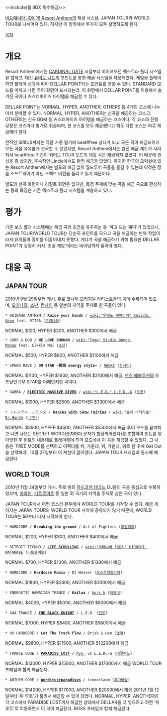 <<include(틀:IIDX 특수해금)>>

[[비트매니아 IIDX 18 Resort Anthem]]의 해금 시스템. JAPAN TOUR와 WORLD TOUR로 나뉘어져 있다. 하지만 이 항목에서 두가지 모두 설명하도록 한다.

[[목차]]
= 개요 =
Resort Anthem에서는 [[CARDINAL GATE]] 시절부터 이어져오던 엑스트라 폴더 시스템을 없애고, 대신 [[유비트 니트]]의 포인트를 통한 해금 시스템을 차용해왔다. 게임을 플레이하면 플레이 성과에 따라 DELLAR POINT라는 포인트를 얻을 수 있다. STANDARD 모드를 마치고 나면 투어 화면이 표시되는데, 이 화면에서 DELLAR POINT를 이용해서 숨겨진 곡이나 커스터마이즈 아이템을 해금할 수 있다.

DELLAR POINT는 NORMAL, HYPER, ANOTHER, OTHERS 등 4개의 코스에 나누어서 분배할 수 있다. NORMAL, HYPER, ANOTHER는 신곡을 해금하는 코스고, OTHERS는 선곡 BGM 등 커스터마이즈 아이템을 해금하는 코스이다. 각 코스의 진행 상황은 코스마다 별개로 취급되며, 한 코스를 모두 해금했다고 해도 다른 코스는 따로 해금해야 한다.

전작인 SIRIUS까지는 작품 가동 말기에 beat#free 상태가 되고 모든 곡이 해금되어서 모든 곡을 자유롭게 선곡할 수 있었지만, Resort Anthem에서는 완전 해금 제도가 사라져서 beat#free 기간이 되어도 TOUR 모드의 대응 곡은 해금되지 않았다. 이 때문에 원성을 좀 샀지만, 후속작인 Lincle에서도 완전 해금은 없었다. 하지만 한국의 오락실에 있는 Resort Anthem에서는 별도의 해금 없이 월드투어 곡들을 즐길 수 있는데 이것은 정품 소프트웨어가 아닌 크랙드 버전을 돌리고 있기 때문이다.

별도의 선곡 화면이나 리절트 화면은 없지만, 특정 주제에 맞는 곡을 해금 곡으로 편성하는 등의 특징은 기존 엑스트라 폴더 시스템을 계승하고 있다.

= 평가 =
기존 보스 폴더 시스템에는 해금 곡의 조건을 유추하는 등 '파고 드는 재미'가 있었으나, JAPAN TOUR/WORLD TOUR는 단순히 포인트를 모으고 곡을 해금하는 반복 작업이라서 유저들의 흥미를 이끌어내지 못했다. 게다가 곡을 해금하기 위해 필요한 DELLAR POINT가 굉장히 커서 '조공 게임'이라는 비아냥까지 들어야 했다.

= 대응 곡 =
== JAPAN TOUR ==
2010년 9월 29일부터 개시. 주로 코나미 오리지널 아티스트들의 곡이 수록되어 있으며, [[오키나와]], [[쇼난]], [[칸사이]] 등 일본의 지역을 주제로 한 곡들이 있다.

 * OKINAWA ANTHEM / '''Raise your hands''' / [[wiki:"우에노 케이이치" Keiichi Ueno]] feat. RIISA ([[오키나와]])
NORMAL $100, HYPER $200, ANOTHER $300에서 해금
 * SURF & DUB / '''WE LOVE SHONAN''' / [[wiki:"Togo" Studio Bongo Mango]] feat. Likkle Mai ([[쇼난]])
NORMAL $500, HYPER $800, ANOTHER $1100에서 해금
 * SPEED RAVE / '''DM STAR ~関西 energy style~''' / [[NAOKI]] ([[칸사이]])
NORMAL $1100, HYPER $1600, ANOTHER $2100에서 해금. [[댄스 에볼루션]]의 오프닝인 DM STAR를 어레인지한 곡이다.
 * GABBA / '''[[ELECTRIC MASSIVE DIVER]]''' / [[wiki:"L.E.D." L.E.D.-G]] ([[도쿄]])
NORMAL $1900, HYPER $2600, ANOTHER $3300에서 해금
 * トレンディートランス / '''[[Dances with Snow Fairies]]''' / [[wiki:"혼다 아키히로" Dr.Honda]] ([[니가타]])
NORMAL $3600, HYPER $4500, ANOTHER $5500에서 해금
투어 모드를 끝마치고 나면 나오는 SECRET WORD(숫자마다 문자가 할당되어있다)를 조합하여 힌트를 알아맞힌 후 힌트의 내용대로 플레이해야 투어 모드에서 이 곡을 해금할 수 있었다. 그 내용은 'FREE MODE를 선택하고 이펙터를 위, 가운데, 위, 가운데, 위로 한 후에 Get Out을 선택해라'. 10월 27일부터 이 제한이 없어졌다. JAPAN TOUR 프레임과 동시에 해금된다.

== WORLD TOUR ==
2010년 11월 24일부터 개시. 주로 해외 [[하드코어 테크노]] DJ들의 곡을 중심으로 수록하였으며, [[하와이]], [[디트로이트]] 등 일본 외 국가의 지역을 주제로 삼은 곡이 있다.

JAPAN TOUR에서 어떤 코스건 완주해야 WORLD TOUR를 시작할 수 있다. 해금 게이지는 JAPAN TOUR와 WORLD TOUR 사이에 공유되지 않기 때문에, WORLD TOUR는 $0부터 다시 시작해야 한다.

 * HARDCORE / '''Breaking the ground''' / Art of Fighters ([[이탈리아]])
NORMAL $200, HYPER $300, ANOTHER $400에서 해금
 * DETROIT TECHNO / '''[[LIFE SCROLLING]]''' / [[wiki:"와타나베 히로시" HIROSHI WATANABE]] ([[디트로이트]])
NORMAL $700, HYPER $1000, ANOTHER $1300에서 해금
 * HARDCORE / '''Hardcore Mania''' / DJ Weaver ([[오스트레일리아]])
NORMAL $1800, HYPER $2400, ANOTHER $3000에서 해금
 * ENERGETIC HAWAIIAN TRANCE / '''Kailua''' / [[kors k]] ([[하와이]])
NORMAL $4000, HYPER $5000, ANOTHER $6000에서 해금
 * GOA TRANCE / '''[[THE BLACK KNIGHT]]''' / L.E.D. ([[인도]])
NORMAL $7000, HYPER $8400, ANOTHER $9800에서 해금
 * UK HARDCORE / '''Let The Track Flow''' / Brisk & Ham ([[영국]])
NORMAL $9800, HYPER $11500, ANOTHER $13200에서 해금
 * TRANCE CORE / '''[[PARADISE LOST]]''' / [[Ryu☆]] vs L.E.D.-G ([[네덜란드]])
NORMAL $13000, HYPER $15000, ANOTHER $17000에서 해금
WORLD TOUR 프레임과 함께 해금된다.
 * ANTHEM CORE / '''[[perditus†paradisus]]''' / iconoclasm ([[추가바람]])
NORMAL $14000, HYPER $17000, ANOTHER $20000에서 해금
2011년 1월 12일부터 '뒤 루트'가 풀려서 해금할 수 있게 되었다. NORMAL, HYPER, ANOTHER의 각 코스에서 PARADISE LOST까지 해금한 상태에서 DELLAR를 더 넣으려고 하면 '뒤 루트'로 이동하면서 이 곡이 해금된다. BOSS 프레임과 함께 해금된다.
